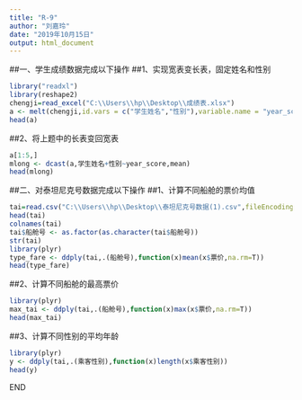 ---
title: "R-9"
author: "刘嘉玲"
date: "2019年10月15日"
output: html_document
---

##一、学生成绩数据完成以下操作
##1、实现宽表变长表，固定姓名和性别

```{r}
library("readxl")
library(reshape2)
chengji=read_excel("C:\\Users\\hp\\Desktop\\成绩表.xlsx")
a <- melt(chengji,id.vars = c("学生姓名","性别"),variable.name = "year_score")
head(a)
```

##2、将上题中的长表变回宽表

```{r}
a[1:5,]
mlong <- dcast(a,学生姓名+性别~year_score,mean)
head(mlong)
```


##二、对泰坦尼克号数据完成以下操作
##1、计算不同船舱的票价均值

```{r}
tai=read.csv("C:\\Users\\hp\\Desktop\\泰坦尼克号数据(1).csv",fileEncoding = "GBK",stringsAsFactors = T) 
head(tai)
colnames(tai)
tai$船舱号 <- as.factor(as.character(tai$船舱号))
str(tai)
library(plyr)
type_fare <- ddply(tai,.(船舱号),function(x)mean(x$票价,na.rm=T))
head(type_fare)
```


##2、计算不同船舱的最高票价

```{r}
library(plyr)
max_tai <- ddply(tai,.(船舱号),function(x)max(x$票价,na.rm=T))
head(max_tai)
```

##3、计算不同性别的平均年龄

```{r}
library(plyr)
y <- ddply(tai,.(乘客性别),function(x)length(x$乘客性别))
head(y)
```

END